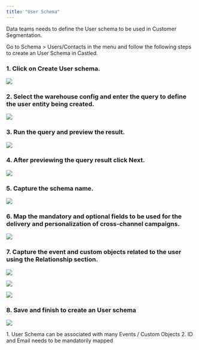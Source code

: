 ```yaml
---
title: "User Schema"
---
```


Data teams needs to define the User schema to be used in Customer Segmentation.  

Go to Schema > Users/Contacts in the menu and follow the following steps to
create an User Schema in Castled.  

### 1. Click on Create User schema.

![](/images/user-schema-1.png)

### 2. Select the warehouse config and enter the query to define the user entity being created.

![](/images/user-schema-2.png)

### 3. Run the query and preview the result.

![](/images/user-schema-3.png)

### 4. After previewing the query result click Next.

![](/images/user-schema-4.png)

### 5. Capture the schema name.

![](/images/user-schema-5.png)

### 6. Map the mandatory and optional fields to be used for the delivery and personalization of cross-channel campaigns.

![](/images/user-schema-6.png)

### 7. Capture the event and custom objects related to the user using the Relationship section.

![](/images/user-schema-7.png)

![](/images/user-schema-8.png)

![](/images/user-schema-9.png)

### 8. Save and finish to create an User schema

![](/images/user-schema-10.png)

<Note>
  1. User Schema can be associated with many Events / Custom Objects 
  2. ID and Email needs to be mandatorily mapped

</Note>
